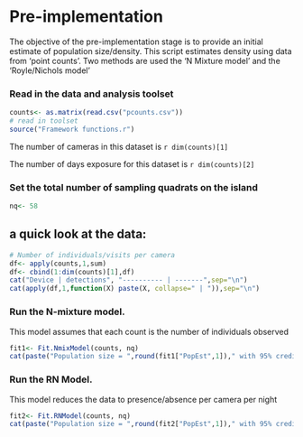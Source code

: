 Pre-implementation
========================================================

The objective of the pre-implementation stage is to provide an initial estimate of population size/density.  This script estimates density using data from 'point counts'.  Two methods are used the 'N Mixture model' and the 'Royle/Nichols model'  

### Read in the data and analysis toolset

```r
counts<- as.matrix(read.csv("pcounts.csv"))
# read in toolset
source("Framework functions.r")
```

The number of cameras in this dataset is `r dim(counts)[1]`

The number of days exposure for this dataset is `r dim(counts)[2]`

### Set the total number of sampling quadrats on the island
```r
nq<- 58

```


a quick look at the data:
-------------------------
```r
# Number of individuals/visits per camera
df<- apply(counts,1,sum)
df<- cbind(1:dim(counts)[1],df)
cat("Device | detections", "---------- | -------",sep="\n")
cat(apply(df,1,function(X) paste(X, collapse=" | ")),sep="\n")

```

### Run the N-mixture model.  

This model assumes that each count is the number of individuals observed

```r

fit1<- Fit.NmixModel(counts, nq)
cat(paste("Population size = ",round(fit1["PopEst",1])," with 95% credible interval of ",round(fit1["PopEst",3]),"-",round(fit1["PopEst",5]),sep=""),"\n")
```

### Run the RN Model.  
This model reduces the data to presence/absence per camera per night

```r

fit2<- Fit.RNModel(counts, nq)
cat(paste("Population size = ",round(fit2["PopEst",1])," with 95% credible interval of ",round(fit2["PopEst",3]),"-",round(fit2["PopEst",5]),sep=""),"\n")
```

